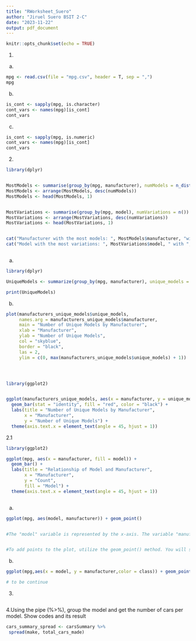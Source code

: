 ```yaml
---
title: "RWorksheet_Suero"
author: "Jiruel Suero BSIT 2-C"
date: "2023-11-22"
output: pdf_document
---
```


```r
knitr::opts_chunk$set(echo = TRUE)
```


1.

a.
```r
mpg <- read.csv(file = "mpg.csv", header = T, sep = ",")
mpg

```

b.
```r
is_cont <- sapply(mpg, is.character)
cont_vars <- names(mpg)[is_cont]
cont_vars
```


c.
```r
is_cont <- sapply(mpg, is.numeric)
cont_vars <- names(mpg)[is_cont]
cont_vars
```

2.
```r
library(dplyr)


MostModels <- summarise(group_by(mpg, manufacturer), numModels = n_distinct(model))
MostModels <- arrange(MostModels, desc(numModels))
MostModels <- head(MostModels, 1)


MostVariations <- summarise(group_by(mpg, model), numVariations = n())
MostVariations <- arrange(MostVariations, desc(numVariations))
MostVariations <- head(MostVariations, 1)


cat("Manufacturer with the most models: ", MostModels$manufacturer, "with ", MostModels$numModels, " models \n")
cat("Model with the most variations: ", MostVariations$model, " with ", MostVariations$numVariations, " variations \n")



```


a.
```r
library(dplyr)

UniqueModels <- summarize(group_by(mpg, manufacturer), unique_models = unique(model))

print(UniqueModels)
```

b.
```r
plot(manufacturers_unique_models$unique_models,
     names.arg = manufacturers_unique_models$manufacturer,
     main = "Number of Unique Models by Manufacturer",
     xlab = "Manufacturer",
     ylab = "Number of Unique Models",
     col = "skyblue",
     border = "black",
     las = 2,
     ylim = c(0, max(manufacturers_unique_models$unique_models) + 1))





```


```r
library(ggplot2)


ggplot(manufacturers_unique_models, aes(x = manufacturer, y = unique_models)) +
  geom_bar(stat = "identity", fill = "red", color = "black") +
  labs(title = "Number of Unique Models by Manufacturer",
       x = "Manufacturer",
       y = "Number of Unique Models") +
  theme(axis.text.x = element_text(angle = 45, hjust = 1))

```

2.1

```r
library(ggplot2)

ggplot(mpg, aes(x = manufacturer, fill = model)) +
  geom_bar() +
  labs(title = "Relationship of Model and Manufacturer",
       x = "Manufacturer",
       y = "Count",
       fill = "Model") +
  theme(axis.text.x = element_text(angle = 45, hjust = 1))



```

a.
```r
ggplot(mpg, aes(model, manufacturer)) + geom_point()


#The "model" variable is represented by the x-axis. The variable "manufacturer" is represented by the y-axis.Every point corresponds to a unique combination of a car model and its manufacturer.


#To add points to the plot, utilize the geom_point() method. You will see a point for every combination of model and manufacturer because there are two categorical variables (model and manufacturer). The points are dispersed throughout the plot.

```

b.
```r
ggplot(mpg,aes(x = model, y = manufacturer,color = class)) + geom_point()

# to be continue

```

3.

```r


```

4.Using the pipe (%>%), group the model and get the number of cars per model. Show codes and its result


```r

cars_summary_spread <- carsSummary %>%
 spread(make, total_cars_made)
```
